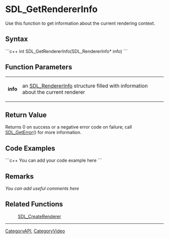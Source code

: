 <!-- pragma section-numbers off -->
<!-- pragma disable-camelcase -->

= SDL_GetRendererInfo =
Use this function to get information about the current rendering context.


== Syntax ==
```c++
int SDL_GetRendererInfo(SDL_RendererInfo* info)
```

== Function Parameters ==

{|
|'''info'''
|an [[SDL_RendererInfo]] structure filled with information about the current renderer
|}

== Return Value ==
Returns 0 on success or a negative error code on failure; call [[SDL_GetError]]() for more information.

== Code Examples ==
```c++
You can add your code example here
```

== Remarks ==
''You can add useful comments here''

== Related Functions ==
:[[SDL_CreateRenderer]]

----
[[CategoryAPI]], [[CategoryVideo]]
